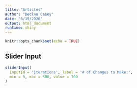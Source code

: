 ```yaml
---
title: "Articles"
author: "Declan Casey"
date: "6/19/2020"
output: html_document
runtime: shiny
---
```


```r
knitr::opts_chunk$set(echo = TRUE)
```

<!-- This R Markdown document is made interactive using Shiny. Unlike the more traditional workflow of creating static reports, you can now create documents that allow your readers to change the assumptions underlying your analysis and see the results immediately.  -->

<!-- To learn more, see [Interactive Documents](http://rmarkdown.rstudio.com/authoring_shiny.html). -->

<!-- You can embed Shiny inputs and outputs in your document. Outputs are automatically updated whenever inputs change.  This demonstrates how a standard R plot can be made interactive by wrapping it in the Shiny `renderPlot` function. The `selectInput` and `sliderInput` functions create the input widgets used to drive the plot. -->

## Slider Input

```r
sliderInput(
  inputId = 'iterations', label = '# of Changes to Make:',
  min = 5, max = 500, value = 100
)
```



<!-- It's also possible to embed an entire Shiny application within an R Markdown document using the `shinyAppDir` function. This example embeds a Shiny application located in another directory: -->



<!-- Note the use of the `height` parameter to determine how much vertical space the embedded application should occupy. -->

<!-- You can also use the `shinyApp` function to define an application inline rather then in an external directory. -->

<!-- In all of R code chunks above the `echo = FALSE` attribute is used. This is to prevent the R code within the chunk from rendering in the document alongside the Shiny components. -->



